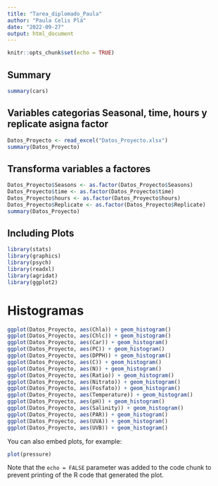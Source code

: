 ```yaml
---
title: "Tarea_diplomado_Paula"
author: "Paula Celis Plá"
date: "2022-09-27"
output: html_document
---
```


```r
knitr::opts_chunk$set(echo = TRUE)
```

## Summary

```r
summary(cars)
```

## Variables categorias Seasonal, time, hours  y replicate asigna factor  

```r
Datos_Proyecto <- read_excel("Datos_Proyecto.xlsx")
summary(Datos_Proyecto)

```

## Transforma variables a factores

```r
Datos_Proyecto$Seasons <- as.factor(Datos_Proyecto$Seasons)
Datos_Proyecto$time <- as.factor(Datos_Proyecto$time)
Datos_Proyecto$hours <- as.factor(Datos_Proyecto$hours)
Datos_Proyecto$Replicate <- as.factor(Datos_Proyecto$Replicate)
summary(Datos_Proyecto)
```

## Including Plots

```r
library(stats)
library(graphics)
library(psych)
library(readxl)
library(agridat)
library(ggplot2)
```

# Histogramas

```r
ggplot(Datos_Proyecto, aes(Chla)) + geom_histogram()
ggplot(Datos_Proyecto, aes(Chlc)) + geom_histogram()
ggplot(Datos_Proyecto, aes(Car)) + geom_histogram()
ggplot(Datos_Proyecto, aes(PC)) + geom_histogram()
ggplot(Datos_Proyecto, aes(DPPH)) + geom_histogram()
ggplot(Datos_Proyecto, aes(C)) + geom_histogram()
ggplot(Datos_Proyecto, aes(N)) + geom_histogram()
ggplot(Datos_Proyecto, aes(Ratio)) + geom_histogram()
ggplot(Datos_Proyecto, aes(Nitrato)) + geom_histogram()
ggplot(Datos_Proyecto, aes(Fosfato)) + geom_histogram()
ggplot(Datos_Proyecto, aes(Temperature)) + geom_histogram()
ggplot(Datos_Proyecto, aes(pH)) + geom_histogram()
ggplot(Datos_Proyecto, aes(Salinity)) + geom_histogram()
ggplot(Datos_Proyecto, aes(PAR)) + geom_histogram()
ggplot(Datos_Proyecto, aes(UVA)) + geom_histogram()
ggplot(Datos_Proyecto, aes(UVB)) + geom_histogram()
```


You can also embed plots, for example:

```r
plot(pressure)
```

Note that the `echo = FALSE` parameter was added to the code chunk to prevent printing of the R code that generated the plot.

